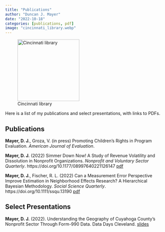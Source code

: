 ```yaml
---
title: "Publications"
author: "Duncan J. Mayer"
date: "2022-10-18"
categories: [publications, pdf]
image: "cincinnati_library.webp"
---
```


![Cincinnati library](cincinnati_library.webp){fig-align="center" width="200"}

Here is a list of my publications and select presentations, with links to PDFs.

## Publications

**Mayer, D. J.**, Groza, V. (in press) Promoting Children's Rights in Program Evaluation. *American Journal of Evaluation*.

**Mayer, D. J.** (2022) Simmer Down Now! A Study of Revenue Volatility and Dissolution in Nonprofit Organizations. *Nonprofit and Voluntary Sector Quarterly*. https://doi.org/10.1177/08997640221126147 [pdf](https://github.com/duncan-mayer/publications_dm/blob/main/journal_articles/Mayer_2022_nvsq.pdf)

**Mayer, D. J.**, Fischer, R. L. (2022) Can a Measurement Error Perspective Improve Estimation in Neighborhood Effects Research? A Hierarchical Bayesian Methodology. *Social Science Quarterly*. https://doi.org/10.1111/ssqu.13190 [pdf](https://github.com/duncan-mayer/publications_dm/blob/main/journal_articles/Mayer_2022_ssq_pub.pdf)

## Select Presentations

**Mayer, D. J.** (2022). Understanding the Geography of Cuyahoga County's Nonprofit Sector Through Form-990 Data. Data Days Cleveland. [slides](https://github.com/duncan-mayer/publications_dm/blob/main/presentations/dm_data_days_990.pdf)
